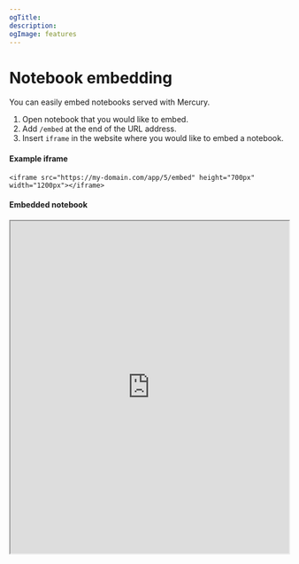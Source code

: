 ```yaml
---
ogTitle:
description:
ogImage: features
---
```


# Notebook embedding

You can easily embed notebooks served with Mercury. 

1. Open notebook that you would like to embed.
2. Add `/embed` at the end of the URL address.
3. Insert `iframe` in the website where you would like to embed a notebook.

#### Example iframe

```
<iframe src="https://my-domain.com/app/5/embed" height="700px" width="1200px"></iframe>
```

#### Embedded notebook
<iframe src="https://use-cases.runmercury.com/app/static-notebook-2/embed" height="600px" width="100%" style={{border: "1px solid #ccc", padding: "0px", borderRadius: "10px"}}></iframe>